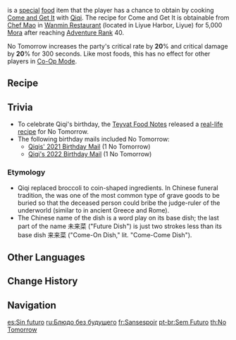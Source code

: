 {{Food Infobox
|id              = 108140
|description     = The neat rows of ingredients seem at once exotic and delicious, and Baizhu says that Qiqi has spent a long time creating this dish. Still, once one considers that Qiqi has no sense of taste, just putting chopsticks to the food is going to take some courage.
|type            = ATK-Boosting Dishes
|effectType      = CRIT Rate Up
|effect          = Increases all party members' CRIT Rate by '''20'''% and CRIT DMG by '''20'''% for 300s.
|eff_att1        = CRIT Rate
|eff_att2        = CRIT DMG
|rarity          = 3
|character       = Qiqi
|base            = Come and Get It
}}
{{Lang|'''No Tomorrow'''|zh=没有未来菜|zh_rm=Méiyǒu Wèilái Cài|zh_tl=No Future Dish}} is a [[:Category:Special Dishes|special]] [[food]] item that the player has a chance to obtain by cooking [[Come and Get It]] with [[Qiqi]]. The recipe for Come and Get It is obtainable from [[Chef Mao]] in [[Wanmin Restaurant]] (located in Liyue Harbor, Liyue) for 5,000 [[Mora]] after reaching [[Adventure Rank]] 40.

No Tomorrow increases the party's critical rate by '''20'''% and critical damage by '''20'''% for 300 seconds. Like most foods, this has no effect for other players in [[Co-Op Mode]].

==Recipe==
{{Recipe
|type = Cooking
|Raw Meat = 3
|Fish = 3
|Rice = 3
|Tofu = 1
|sort = Raw Meat,Fish,Rice,Tofu
|character = Qiqi
}}

==Trivia==
*To celebrate Qiqi's birthday, the [[Teyvat Food Notes]] released a [https://ys.mihoyo.com/main/news/detail/14408 real-life recipe] for No Tomorrow.
* The following birthday mails included No Tomorrow:
**[[Birthday/Qiqi#Birthday.|Qiqis' 2021 Birthday Mail]] (1 No Tomorrow)
**[[Birthday/Qiqi#Birthday. 2|Qiqi's 2022 Birthday Mail]] (1 No Tomorrow)

===Etymology===
*Qiqi replaced broccoli to coin-shaped ingredients. In Chinese funeral tradition, the {{w|Chinese burial money|burial coin}} was one of the most common type of grave goods to be buried so that the deceased person could bribe the judge-ruler of the underworld (similar to {{w|Charon's obol}} in ancient Greece and Rome).
*The Chinese name of the dish is a word play on its base dish; the last part of the name 未来菜 ("Future Dish") is just two strokes less than its base dish 来来菜 ("Come-On Dish," lit. "Come-Come Dish").

==Other Languages==
{{Other Languages
|en      = No Tomorrow
|zhs     = 没有未来菜
|zhs_rm  = Méiyǒu Wèilái Cài
|zht     = 沒有未來菜
|zht_rm  = Méiyǒu Wèilái Cài
|zh_tl   = No Future Dish
|ja      = アシタナシ
|ja_rm   = Ashita-nashi
|ja_tl   = No Tomorrow
|ko      = {{tt|암울|暗鬱}}한 {{tt|미래|未來}}
|ko_rm   = Am'ulhan Mirae
|ko_tl   = Gloomy Future
|es      = Sin futuro
|es_tl   = No Future
|fr      = Sansespoir
|fr_tl   = Hopeless
|ru      = Блюдо без будущего
|ru_tl   = Dish Without a Future
|th      = No Tomorrow
|vi      = Món Không Tương Lai
|vi_tl   = No Future Dish
|de      = Mahlzeit ohne Zukunft
|de_tl   = Meal Without Future
|id      = No Tomorrow
|pt      = Sem Futuro
|pt_tl   = No Future
}}

==Change History==
{{Change History|1.0}}

==Navigation==
{{Food Navbox|type=Special Dishes}}

[[es:Sin futuro]]
[[ru:Блюдо без будущего]]
[[fr:Sansespoir]]
[[pt-br:Sem Futuro]]
[[th:No Tomorrow]]